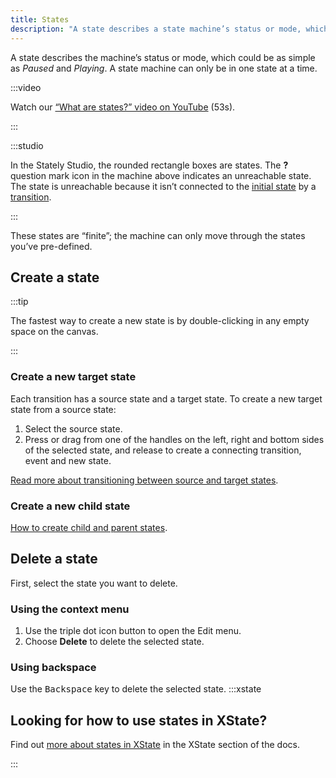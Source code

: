 ```yaml
---
title: States
description: "A state describes a state machine’s status or mode, which could be as simple as Paused and Playing. A state machine can only be in one state at a time."
---
```


A state describes the machine’s status or mode, which could be as simple as *Paused* and *Playing*. A state machine can only be in one state at a time.

:::video

Watch our [“What are states?” video on YouTube](https://www.youtube.com/watch?v=z-6yhmSWUcc&list=PLvWgkXBB3dd4I_l-djWVU2UGPyBgKfnTQ&index=2) (53s).

:::

<EmbedMachine
  name="Video player"
  embedURL="https://stately.ai/registry/editor/embed/e13bef2b-bb13-4465-96ac-0bc25340688e?machineId=741f69fd-7f01-4932-9407-6871e225bb6d"
/>

:::studio

In the Stately Studio, the rounded rectangle boxes are states. The **?** question mark icon in the machine above indicates an unreachable state. The state is unreachable because it isn’t connected to the [initial state](/states/initial-states.mdx) by a [transition](/transitions-and-events/intro.mdx).

:::

These states are “finite”; the machine can only move through the states you’ve pre-defined.

## Create a state

:::tip

The fastest way to create a new state is by double-clicking in any empty space on the canvas.

:::

### Create a new target state

Each transition has a source state and a target state. To create a new target state from a source state:

1. Select the source state.
2. Press or drag from one of the <Plus size={18} /> handles on the left, right and bottom sides of the selected state, and release to create a connecting transition, event and new state.

[Read more about transitioning between source and target states](/transitions-and-events/intro.mdx#using-transitions-and-events-in-stately-studio).

### Create a new child state

[How to create child and parent states](parent-states.mdx).

## Delete a state

First, select the state you want to delete.

### Using the context menu

1. Use the <MoreHorizontal size={18} /> triple dot icon button to open the Edit menu.
2. Choose **Delete** to delete the selected state.

### Using backspace

Use the <kbd>Backspace</kbd> key to delete the selected state.
:::xstate

## Looking for how to use states in XState?

Find out [more about states in XState](/xstate/basics/what-is-a-statechart.mdx#states) in the XState section of the docs.

:::

